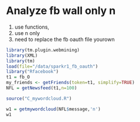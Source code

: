 Analyze fb wall only n
========================================================

1. use functions,
2. use n only
3. need to replace the fb oauth file yourown

```r
library(tm.plugin.webmining)
library(XML)
library(tm)
load(file="/data/sparkr1_fb_oauth")
library("Rfacebook")
t1 = fb_O
my_friends <- getFriends(token=t1, simplify=TRUE)
NFL = getNewsfeed(t1,n=100)

source("C_mywordcloud.R")

w1 = getmywordcloud(NFL$message,'n')
w1


```

